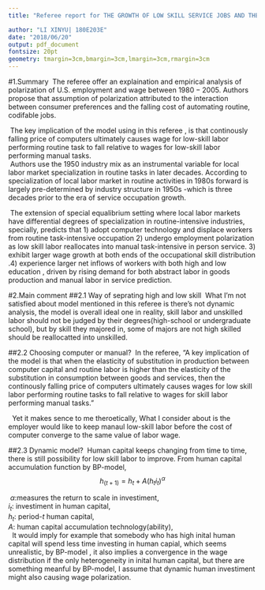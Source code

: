 ---
title: "Referee report for THE GROWTH OF LOW SKILL SERVICE JOBS AND THE POLARIZATION OF THE U.S. LABOR MARKET"  

author: "LI XINYU| 180E203E"
date: "2018/06/20"
output: pdf_document
fontsize: 20pt 
geometry: tmargin=3cm,bmargin=3cm,lmargin=3cm,rmargin=3cm
---


#1.Summary
&nbsp;The referee offer an explaination and empirical analysis of polarization of U.S. employment and wage between $1980-2005$. Authors propose that assumption of polarization attributed to the interaction between consumer preferences and the falling cost of automating routine, codifable jobs.  

&nbsp;The key implication of the model using in this referee , is that continously falling price of computers ultimately causes wage for low-skill labor performing routine task to fall relative to wages for low-skill labor performing manual tasks.  
&nbsp;Authors use the $1950$ industry mix as an instrumental variable for local labor market specialization in routine tasks in later decades. According to specialization of local labor market in routine activities in $1980$s forward is largely pre-determined by industry structure in $1950$s -which is three decades prior to the era of service occupation growth.  

&nbsp;The extension of special equalibrium setting where local labor markets have differential degrees of specialization in routine-intensive industries, specially, predicts that  $1)$ adopt computer technology and displace workers from routine task-intensive occupation $2)$ undergo employment polarization as low skill labor reallocates into manual task-intensive in person service. $3)$ exhibit larger wage growth at both ends of the occupational skill distribution .$4)$ experience larger net inflows of workers with both high and low education , driven by rising demand for both abstract labor in goods production and manual labor in service prediction.

#2.Main comment
##2.1 Way of seprating high and low skill
&nbsp;What I'm not satisfied about model mentioned in this referee is there's not dynamic analysis, the model is overall ideal one in reality, skill labor and unskilled labor should not be judged by their degrees(high-school or undergraduate school), but by skill they majored in, some of majors are not high skilled should be reallocatted into unskilled.  

##2.2 Choosing computer or manual?
&nbsp;In the referee, "A key implication of the model is that when the elasticity of substitution in production between computer capital and routine labor is higher than the elasticity of the substitution in consumption between goods and services, then the continously falling price of computers ultimately causes wages for low skill labor performing routine tasks to fall relative to wages for skill labor performing manual tasks. "  

&nbsp; Yet it makes sence to me theroetically, What I consider about is the employer would like to keep manaul low-skill labor before the cost of computer converge to the same value of labor wage.  

##2.3 Dynamic model?
&nbsp;Human capital keeps changing from time to time, there is still possibility for low skill labor to improve.  From human capital accumulation function by BP-model,   <center>$$h_(t+1)=h_t+A(h_ti_t)^\alpha$$</center>  
&nbsp;$\alpha$:measures the return to scale in investiment,  
$i_t$: investiment in human capital,  
$h_t$: period-$t$ human capital,  
$A$: human capital accumulation technology(ability),   
&nbsp; It would imply for example that somebody who has high inital human capital will spend less time investing in human capial, which seems unrealistic,  by BP-model , it also implies a convergence in the wage distribution if the only heterogeneity in inital human capital,  but there are something meanful by BP-model, I assume that dynamic human investiment might also causing wage polarization.